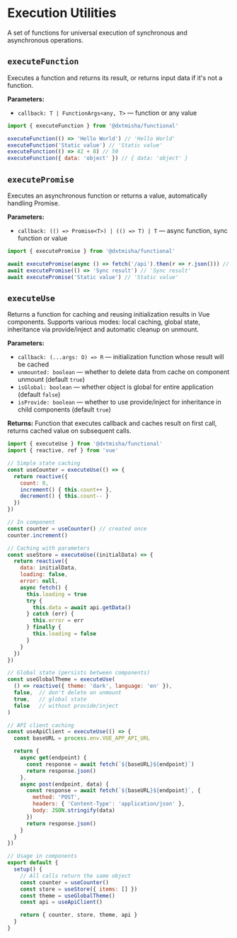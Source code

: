 
<Meta title='@dxtmisha/functional/en/Execution Utils'/>

# Execution Utilities

A set of functions for universal execution of synchronous and asynchronous operations.

## `executeFunction`

Executes a function and returns its result, or returns input data if it's not a function.

**Parameters:**
- `callback: T | FunctionArgs<any, T>` — function or any value

```javascript
import { executeFunction } from '@dxtmisha/functional'

executeFunction(() => 'Hello World') // 'Hello World'
executeFunction('Static value') // 'Static value'
executeFunction(() => 42 + 8) // 50
executeFunction({ data: 'object' }) // { data: 'object' }
```

## `executePromise`

Executes an asynchronous function or returns a value, automatically handling Promise.

**Parameters:**
- `callback: (() => Promise<T>) | (() => T) | T` — async function, sync function or value

```javascript
import { executePromise } from '@dxtmisha/functional'

await executePromise(async () => fetch('/api').then(r => r.json())) // Promise result
await executePromise(() => 'Sync result') // 'Sync result'
await executePromise('Static value') // 'Static value'
```

## `executeUse`

Returns a function for caching and reusing initialization results in Vue components. Supports various modes: local caching, global state, inheritance via provide/inject and automatic cleanup on unmount.

**Parameters:**
- `callback: (...args: O) => R` — initialization function whose result will be cached
- `unmounted: boolean` — whether to delete data from cache on component unmount (default `true`)
- `isGlobal: boolean` — whether object is global for entire application (default `false`)
- `isProvide: boolean` — whether to use provide/inject for inheritance in child components (default `true`)

**Returns:**
Function that executes callback and caches result on first call, returns cached value on subsequent calls.

```javascript
import { executeUse } from '@dxtmisha/functional'
import { reactive, ref } from 'vue'

// Simple state caching
const useCounter = executeUse(() => {
  return reactive({
    count: 0,
    increment() { this.count++ },
    decrement() { this.count-- }
  })
})

// In component
const counter = useCounter() // created once
counter.increment()

// Caching with parameters
const useStore = executeUse((initialData) => {
  return reactive({
    data: initialData,
    loading: false,
    error: null,
    async fetch() {
      this.loading = true
      try {
        this.data = await api.getData()
      } catch (err) {
        this.error = err
      } finally {
        this.loading = false
      }
    }
  })
})

// Global state (persists between components)
const useGlobalTheme = executeUse(
  () => reactive({ theme: 'dark', language: 'en' }),
  false,  // don't delete on unmount
  true,   // global state
  false   // without provide/inject
)

// API client caching
const useApiClient = executeUse(() => {
  const baseURL = process.env.VUE_APP_API_URL

  return {
    async get(endpoint) {
      const response = await fetch(`${baseURL}${endpoint}`)
      return response.json()
    },
    async post(endpoint, data) {
      const response = await fetch(`${baseURL}${endpoint}`, {
        method: 'POST',
        headers: { 'Content-Type': 'application/json' },
        body: JSON.stringify(data)
      })
      return response.json()
    }
  }
})

// Usage in components
export default {
  setup() {
    // All calls return the same object
    const counter = useCounter()
    const store = useStore({ items: [] })
    const theme = useGlobalTheme()
    const api = useApiClient()

    return { counter, store, theme, api }
  }
}
```
